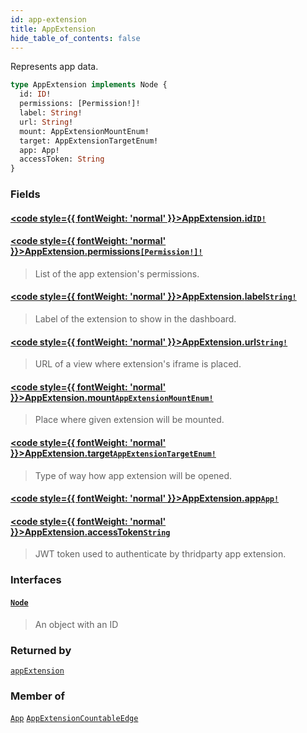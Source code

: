 ```yaml
---
id: app-extension
title: AppExtension
hide_table_of_contents: false
---
```








Represents app data.

```graphql
type AppExtension implements Node {
  id: ID!
  permissions: [Permission!]!
  label: String!
  url: String!
  mount: AppExtensionMountEnum!
  target: AppExtensionTargetEnum!
  app: App!
  accessToken: String
}
```


### Fields

#### [<code style={{ fontWeight: 'normal' }}>AppExtension.<b>id</b></code>](#)<Bullet />[`ID!`](../../../developer/api-reference/scalars/id) <Badge class="secondary" text="non-null"/> <Badge class="secondary" text="scalar"/>
> 
> 

#### [<code style={{ fontWeight: 'normal' }}>AppExtension.<b>permissions</b></code>](#)<Bullet />[`[Permission!]!`](../../../developer/api-reference/objects/permission) <Badge class="secondary" text="non-null"/> <Badge class="secondary" text="object"/>
> List of the app extension's permissions.
> 

#### [<code style={{ fontWeight: 'normal' }}>AppExtension.<b>label</b></code>](#)<Bullet />[`String!`](../../../developer/api-reference/scalars/string) <Badge class="secondary" text="non-null"/> <Badge class="secondary" text="scalar"/>
> Label of the extension to show in the dashboard.
> 

#### [<code style={{ fontWeight: 'normal' }}>AppExtension.<b>url</b></code>](#)<Bullet />[`String!`](../../../developer/api-reference/scalars/string) <Badge class="secondary" text="non-null"/> <Badge class="secondary" text="scalar"/>
> URL of a view where extension's iframe is placed.
> 

#### [<code style={{ fontWeight: 'normal' }}>AppExtension.<b>mount</b></code>](#)<Bullet />[`AppExtensionMountEnum!`](../../../developer/api-reference/enums/app-extension-mount-enum) <Badge class="secondary" text="non-null"/> <Badge class="secondary" text="enum"/>
> Place where given extension will be mounted.
> 

#### [<code style={{ fontWeight: 'normal' }}>AppExtension.<b>target</b></code>](#)<Bullet />[`AppExtensionTargetEnum!`](../../../developer/api-reference/enums/app-extension-target-enum) <Badge class="secondary" text="non-null"/> <Badge class="secondary" text="enum"/>
> Type of way how app extension will be opened.
> 

#### [<code style={{ fontWeight: 'normal' }}>AppExtension.<b>app</b></code>](#)<Bullet />[`App!`](../../../developer/api-reference/objects/app) <Badge class="secondary" text="non-null"/> <Badge class="secondary" text="object"/>
> 
> 

#### [<code style={{ fontWeight: 'normal' }}>AppExtension.<b>accessToken</b></code>](#)<Bullet />[`String`](../../../developer/api-reference/scalars/string) <Badge class="secondary" text="scalar"/>
> JWT token used to authenticate by thridparty app extension.
> 

### Interfaces

#### [`Node`](../../../developer/api-reference/interfaces/node) <Badge class="secondary" text="interface"/>
> An object with an ID
> 



### Returned by

[`appExtension`](../../../developer/api-reference/queries/app-extension)  <Badge class="secondary" text="query"/>

### Member of

[`App`](../../../developer/api-reference/objects/app)  <Badge class="secondary" text="object"/><Bullet />[`AppExtensionCountableEdge`](../../../developer/api-reference/objects/app-extension-countable-edge)  <Badge class="secondary" text="object"/>



